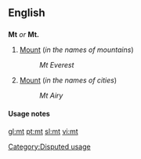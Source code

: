{{see|Mt|MT|mT|Mt.|.mt}}

==English==

==={{abbreviation}}===
'''Mt''' ''or'' '''Mt.'''

#[[Mount]] (''in the names of mountains'')
#:''Mt Everest''
#[[Mount]] (''in the names of cities'')
#:''Mt Airy''

====Usage notes====
<!--Disputed:
*As the abbreviation for definition 2 only eliminates the use of two characters, the full word, [[Mount]], is generally preferred.  It is also never appropriate to use this abbreviation in body text in any form.  The same applies to [[Ft]] for [[Fort]], [[So]] for [[South]], and [[No]] for [[North]].  Use of Mt is only appropriate when space necessitates.
-->

[[Category:Disputed usage]]

[[gl:mt]]
[[pt:mt]]
[[sl:mt]]
[[vi:mt]]